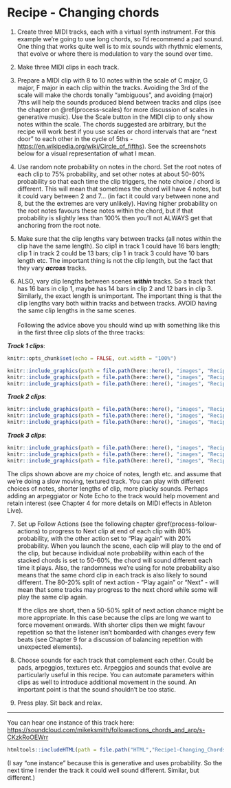 # Recipe - Changing chords {#recipe-changing-chords}

1.  Create three MIDI tracks, each with a virtual synth instrument. For this example we're going to use long chords, so I'd recommend a pad sound. One thing that works quite well is to mix sounds with rhythmic elements, that evolve or where there is modulation to vary the sound over time.

2.  Make three MIDI clips in each track.

3.  Prepare a MIDI clip with 8 to 10 notes within the scale of C major, G major, F major in each clip within the tracks. Avoiding the 3rd of the scale will make the chords tonally "ambiguous", and avoiding (major) 7ths will help the sounds produced blend between tracks and clips (see the chapter on \@ref(process-scales) for more discussion of scales in generative music). Use the Scale button in the MIDI clip to only show notes within the scale. The chords suggested are arbitrary, but the recipe will work best if you use scales or chord intervals that are "next door" to each other in the cycle of 5ths - <https://en.wikipedia.org/wiki/Circle_of_fifths>). See the screenshots below for a visual representation of what I mean.

4.  Use random note probability on notes in the chord. Set the root notes of each clip to 75% probability, and set other notes at about 50-60% probability so that each time the clip triggers, the note choice / chord is different. This will mean that sometimes the chord will have 4 notes, but it could vary between 2 and 7... (in fact it could vary between none and 8, but the the extremes are very unlikely). Having higher probability on the root notes favours these notes within the chord, but if that probability is slightly less than 100% then you'll not ALWAYS get that anchoring from the root note.

5.  Make sure that the clip lengths vary between tracks (all notes within the clip have the same length). So clip1 in track 1 could have 16 bars length; clip 1 in track 2 could be 13 bars; clip 1 in track 3 could have 10 bars length etc. The important thing is not the clip length, but the fact that they vary ***across*** tracks.

6.  ALSO, vary clip lengths between scenes ***within*** tracks. So a track that has 16 bars in clip 1, maybe has 14 bars in clip 2 and 12 bars in clip 3. Similarly, the exact length is unimportant. The important thing is that the clip lengths vary both within tracks and between tracks. AVOID having the same clip lengths in the same scenes.\
    \
    Following the advice above you should wind up with something like this in the first three clip slots of the three tracks:

***Track 1 clips***:

```r
knitr::opts_chunk$set(echo = FALSE, out.width = "100%")
```

```r
knitr::include_graphics(path = file.path(here::here(), "images", "Recipe1_Track1_Chord1.png"))
knitr::include_graphics(path = file.path(here::here(), "images", "Recipe1_Track1_Chord2.png"))
knitr::include_graphics(path = file.path(here::here(), "images", "Recipe1_Track1_Chord3.png"))
```

***Track 2 clips***:

```r
knitr::include_graphics(path = file.path(here::here(), "images", "Recipe1_Track2_Chord1.png"))
knitr::include_graphics(path = file.path(here::here(), "images", "Recipe1_Track2_Chord2.png"))
knitr::include_graphics(path = file.path(here::here(), "images", "Recipe1_Track2_Chord3.png"))
```

***Track 3 clips***:

```r
knitr::include_graphics(path = file.path(here::here(), "images", "Recipe1_Track3_Chord1.png"))
knitr::include_graphics(path = file.path(here::here(), "images", "Recipe1_Track3_Chord2.png"))
knitr::include_graphics(path = file.path(here::here(), "images", "Recipe1_Track3_Chord3.png"))
```

The clips shown above are *my* choice of notes, length etc. and assume that we're doing a slow moving, textured track. You can play with different choices of notes, shorter lengths of clip, more plucky sounds. Perhaps adding an arpeggiator or Note Echo to the track would help movement and retain interest (see Chapter 4 for more details on MIDI effects in Ableton Live).

7.  Set up Follow Actions (see the following chapter \@ref(process-follow-actions) to progress to Next clip at end of each clip with 80% probability, with the other action set to "Play again" with 20% probability. When you launch the scene, each clip will play to the end of the clip, but because individual note probability within each of the stacked chords is set to 50-60%, the chord will sound different each time it plays. Also, the randomness we're using for note probability also means that the same chord clip in each track is also likely to sound different. The 80-20% split of next action - "Play again" or "Next" - will mean that some tracks may progress to the next chord while some will play the same clip again.

    If the clips are short, then a 50-50% split of next action chance might be more appropriate. In this case because the clips are long we want to force movement onwards. With shorter clips then we might favour repetition so that the listener isn't bombarded with changes every few beats (see Chapter 9 for a discussion of balancing repetition with unexpected elements).

8.  Choose sounds for each track that complement each other. Could be pads, arpeggios, textures etc. Arpeggios and sounds that evolve are particularly useful in this recipe. You can automate parameters within clips as well to introduce additional movement in the sound. An important point is that the sound shouldn't be too static.

9.  Press play. Sit back and relax.

------------------------------------------------------------------------

You can hear one instance of this track here: [https://soundcloud.com/mikeksmith/followactions_chords_and_arp/s-CKzkRoOEWrr](https://soundcloud.com/mikeksmith/followactions_chords_and_arp/s-CKzkRoOEWrr?in=mikeksmith/sets/the-lazy-producer-recipes/s-PGMEWqfwKGz&si=e1846c9235ff47ad9ae0fa0cd5d52708&utm_source=clipboard&utm_medium=text&utm_campaign=social_sharing){.uri}

```r
htmltools::includeHTML(path = file.path("HTML","Recipe1-Changing_Chords.html"))
```

(I say "one instance" because this is generative and uses probability. So the next time I render the track it could well sound different. Similar, but different.)
